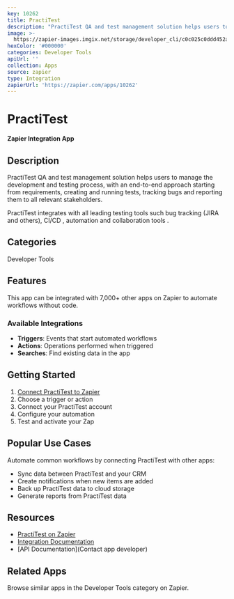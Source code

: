 ```yaml
---
key: 10262
title: PractiTest
description: "PractiTest QA and test management solution helps users to manage the development and testing process, with an end-to-end approach starting from requirements, creating and running tests, tracking bugs and reporting them to all relevant stakeholders. \r\n \r\nPractiTest integrates with all leading testing tools such bug tracking (JIRA and others), CI/CD , automation and collaboration tools ."
image: >-
  https://zapier-images.imgix.net/storage/developer_cli/c0c025c0ddd452a3c4ee5a88689a7401.png?auto=format%2Ccompress&ixlib=python-3.0.0&q=50
hexColor: '#000000'
categories: Developer Tools
apiUrl: ''
collection: Apps
source: zapier
type: Integration
zapierUrl: 'https://zapier.com/apps/10262'
---
```

# PractiTest

**Zapier Integration App**

## Description

PractiTest QA and test management solution helps users to manage the development and testing process, with an end-to-end approach starting from requirements, creating and running tests, tracking bugs and reporting them to all relevant stakeholders. 
 
PractiTest integrates with all leading testing tools such bug tracking (JIRA and others), CI/CD , automation and collaboration tools .

## Categories

Developer Tools

## Features

This app can be integrated with 7,000+ other apps on Zapier to automate workflows without code.

### Available Integrations

- **Triggers**: Events that start automated workflows
- **Actions**: Operations performed when triggered
- **Searches**: Find existing data in the app

## Getting Started

1. [Connect PractiTest to Zapier](https://zapier.com/apps/10262)
2. Choose a trigger or action
3. Connect your PractiTest account
4. Configure your automation
5. Test and activate your Zap

## Popular Use Cases

Automate common workflows by connecting PractiTest with other apps:

- Sync data between PractiTest and your CRM
- Create notifications when new items are added
- Back up PractiTest data to cloud storage
- Generate reports from PractiTest data

## Resources

- [PractiTest on Zapier](https://zapier.com/apps/10262)
- [Integration Documentation](https://zapier.com/apps/10262/integrations)
- [API Documentation](Contact app developer)

## Related Apps

Browse similar apps in the Developer Tools category on Zapier.
